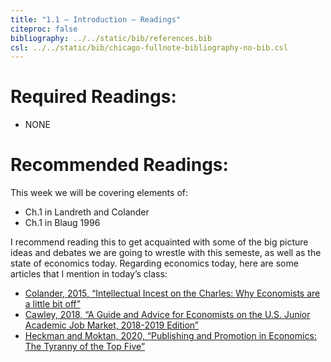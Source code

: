 ```yaml
---
title: "1.1 — Introduction — Readings"
citeproc: false
bibliography: ../../static/bib/references.bib
csl: ../../static/bib/chicago-fullnote-bibliography-no-bib.csl
---
```



# Required Readings:

- NONE

# Recommended Readings:

This week we will be covering elements of:

- <i class="fas fas fa-book"></i> Ch.1 in Landreth and Colander
- <i class="fas fas fa-book"></i> Ch.1 in Blaug 1996

I recommend reading this to get acquainted with some of the big picture ideas and debates we are going to wrestle with this semeste, as well as the state of economics today. Regarding economics today, here are some articles that I mention in today's class:

- [<i class="fas fa-file-pdf"></i> Colander, 2015, "Intellectual Incest on the Charles: Why Economists are a little bit off"](/readings/Colander-2015.pdf)
- [<i class="fas fa-file-pdf"></i> Cawley, 2018, "A Guide and Advice for Economists on the U.S. Junior Academic Job Market, 2018-2019 Edition"](/readings/Cawley-2018.pdf)
- [<i class="fas fa-file-pdf"></i> Heckman and Moktan, 2020, "Publishing and Promotion in Economics: The Tyranny of the Top Five"](/readings/Heckman-Moktan-2020.pdf)
